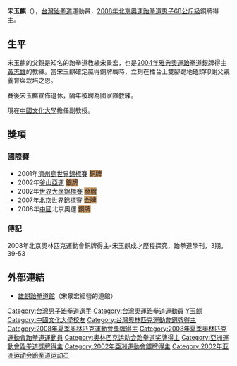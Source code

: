{{Infobox sportsperson
| name             = 宋玉麒
| image            = 2008 Nike+ Human Race in Taipei Yu-chi Song.jpg
| image_size       = <!--Only for images narrower than 220 pixels.-->
| alt              = 
| caption          = 2008年參加台北市「Nike+ Human Race」活動
| headercolor      = 
| native_name      = 
| native_name_lang = 
| birth_name       = 
| fullname         = 宋玉麒
| nickname         = 黑麒
| nationality      = {{ROC}}
| ethnicity        = 
| citizenship      = {{ROC}}
| birth_date       = {{bda|1982|1|16}}
| birth_place      = {{TWN}}[[新北市|臺北縣]][[樹林區|樹林鎮]]（今新北市樹林區）
| death_date       = <!-- {{death date and age|death year|death month|death day|birth year|birth month|birth day}} -->
| death_place      = 
| resting_place    = 
| monuments        = 
| residence        = {{ROC}}
| education        = [[中國文化大學|文化大學]]運動教練博士班 博士
| alma_mater       = 
| occupation       = 
| years_active     = 
| employer         = 
| agent            = 
| height           = {{height|m=1.75}}
| weight           = {{convert|80|kg|lb}}
| spouse           = 
| life_partner     = 
| other_interests  = 
| website          = <!-- {{URL|www.example.com}} -->
| country          = 
| sport            = 
| disability       = 
| disability_class = 
| rank             = 
| event            = 
| collegeteam      = 
| universityteam   = 
| league           = 
| league_type      = 
| club             = 
| team             = 
| turnedpro        = 
| partner          = 
| former_partner   = 
| coach            = 
| retired          = 
| coaching         = 
| worlds           = 
| regionals        = 
| nationals        = 
| olympics         = 
| paralympics      = 
| highestranking   = 
| pb               = 
| medaltemplates   = 
| show-medals      = 
{{MedalSport|[[跆拳道|跆拳道]]}}
{{MedalCountry|{{TPE}}}}
{{MedalCompetition|[[世界跆拳道錦標賽|世界錦標賽]]}}
{{MedalGold    |[[2007世界跆拳道錦標賽|2007年 北京]]|輕量級}}
{{MedalCompetition | [[奧林匹克運動會|奧林匹克運動會]]}}
{{MedalBronze  | [[2008年夏季奧林匹克運動會|2008年 北京]] | [[2008年夏季奥林匹克运动会跆拳道比赛—男子68公斤级|68公斤級]]}}
| updated          = 
}}
'''宋玉麒'''（{{bd|1982年|1月16日}}），[[台灣|台灣]][[跆拳道|跆拳道]]運動員，[[2008年夏季奥林匹克运动会跆拳道比赛—男子68公斤级|2008年北京奧運跆拳道男子68公斤級]]銅牌得主。

==生平==
宋玉麒的父親是知名的跆拳道教練宋景宏，也是[[2004年夏季奧林匹克運動會跆拳道比賽|2004年雅典奧運跆拳道]]銀牌得主[[黃志雄|黃志雄]]的教練。當宋玉麒確定贏得銅牌戰時，立刻在擂台上雙腳跪地磕頭叩謝父親養育與栽培之恩。

賽後宋玉麒宣佈退休，隔年被聘為國家隊教練。

現在[[中國文化大學|中國文化大學]]擔任副教授。

==獎項==
===國際賽===
*2001年[[濟州島|濟州島]][[世界錦標賽|世界錦標賽]] <span style="background-color: CC9966">銅牌</span>
*2002年[[釜山亞運|釜山亞運]] <span style="background-color: CC9966">銀牌</span>
*2002年[[世界大學錦標賽|世界大學錦標賽]] <span style="background-color: CC9966">[[金牌|金牌]]</span>
*2007年[[北京|北京]]世界錦標賽 <span style="background-color: CC9966">金牌</span>
*2008年[[中國|中國]]北京奧運 <span style="background-color: CC9966">銅牌</span>

===傳記===
2008年北京奧林匹克運動會銅牌得主-宋玉麒成才歷程探究，跆拳道學刊，3期，39-53

==外部連結==
*[http://tw.club.yahoo.com/clubs/schtkd 雄麒跆拳道館]{{dead link|date=2017年12月 |bot=InternetArchiveBot |fix-attempted=yes }}（宋景宏經營的道館）


{{DEFAULTSORT:S宋}}

[[Category:台灣男子跆拳道選手|Category:台灣男子跆拳道選手]]
[[Category:台灣奧運跆拳道運動員|Category:台灣奧運跆拳道運動員]]
[[Category:宋姓|Y玉麒]]
[[Category:中國文化大學校友|Category:中國文化大學校友]]
[[Category:台灣奧林匹克運動會銅牌得主|Category:台灣奧林匹克運動會銅牌得主]]
[[Category:2008年夏季奧林匹克運動會獎牌得主|Category:2008年夏季奧林匹克運動會獎牌得主]]
[[Category:2008年夏季奧林匹克運動會跆拳道運動員|Category:2008年夏季奧林匹克運動會跆拳道運動員]]
[[Category:奥林匹克运动会跆拳道奖牌得主|Category:奥林匹克运动会跆拳道奖牌得主]]
[[Category:亞洲運動會跆拳道獎牌得主|Category:亞洲運動會跆拳道獎牌得主]]
[[Category:2002年亞洲運動會銀牌得主|Category:2002年亞洲運動會銀牌得主]]
[[Category:2002年亚洲运动会跆拳道运动员|Category:2002年亚洲运动会跆拳道运动员]]